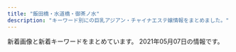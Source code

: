 ```yaml
---
title: "飯田橋・水道橋・御茶ノ水"
description: "キーワード別にの巨乳アジアン・チャイナエステ嬢情報をまとめました。"
---
```


新着画像と新着キーワードをまとめています。
2021年05月07日の情報です。

<DmmAffiliateIns />
<KeywordTable
  shops={
    [
    {
        "img_links": [
            "http://sln-relax.com/img/ttl_mobile.jpg",
            "http://sln-relax.com/scdl/staff/10051.jpg",
            "http://sln-relax.com/i/files/homeimg.jpg",
            "http://sln-relax.com/scdl/staff/10061.jpg",
            "http://sln-relax.com/scdl/staff/10021.jpg",
            "http://sln-relax.com/img/att.jpg",
            "http://sln-relax.com/scdl/staff/10071.jpg",
            "http://sln-relax.com/scdl/staff/10081.jpg",
            "http://sln-relax.com/i/files/girl01.jpg",
            "http://sln-relax.com/img/ttl_rec.jpg",
            "http://sln-relax.com/pic/topimg2.jpg",
            "http://sln-relax.com/scdl/staff/10011.jpg",
            "http://sln-relax.com/pic/head.png",
            "http://sln-relax.com/pic/topimg3.jpg",
            "http://sln-relax.com/scdl/staff/10031.jpg",
            "http://sln-relax.com/img/ttl_staff.png",
            "http://sln-relax.com/pic/topimg1.jpg",
            "http://sln-relax.com/scdl/staff/10041.jpg",
            "http://sln-relax.com/i/files/girl02.jpg",
            "http://sln-relax.com/img/ttl_concept.jpg",
            "http://sln-relax.com/img/ttl_tnew.jpg"
        ],
        "keywords": {
            "C": 17
        },
        "name": "Lime",
        "url": "http://sln-relax.com/",
        "station": "JR\u6c34\u9053\u6a4b\u99c5\u897f\u53e3"
    },
    {
        "keywords": {},
        "name": "\u306f\u306a\u3073",
        "img_links": [
            "http://jinbocho.xyz/images/gb01.png",
            "http://jinbocho.xyz/images/r6.jpg",
            "http://jinbocho.xyz/images/yuk.jpg",
            "http://jinbocho.xyz/images/g7.jpg",
            "http://jinbocho.xyz/images/r2.jpg",
            "http://jinbocho.xyz/images/g9.jpg",
            "http://jinbocho.xyz/images/zi.png",
            "http://jinbocho.xyz/images/r5.jpg",
            "http://jinbocho.xyz/images/r1.jpg",
            "http://jinbocho.xyz/images/face.png",
            "http://jinbocho.xyz/images/top2.jpg",
            "http://jinbocho.xyz/images/yuki.jpg",
            "http://jinbocho.xyz/images/mika.jpg",
            "http://jinbocho.xyz/images/mobile.png",
            "http://jinbocho.xyz/images/a4.jpg",
            "http://jinbocho.xyz/images/g10.jpg",
            "http://jinbocho.xyz/images/top1.jpg",
            "http://jinbocho.xyz/images/g2.jpg",
            "http://jinbocho.xyz/images/r3.jpg",
            "http://jinbocho.xyz/images/new-tit3.png",
            "http://jinbocho.xyz/images/left3.png",
            "http://jinbocho.xyz/images/a1.jpg",
            "http://jinbocho.xyz/images/mi.jpg",
            "http://jinbocho.xyz/images/s_staff.png",
            "http://jinbocho.xyz/images/g0.jpg",
            "http://jinbocho.xyz/images/a5.jpg",
            "http://jinbocho.xyz/images/a3.jpg",
            "http://jinbocho.xyz/images/r4.jpg",
            "http://jinbocho.xyz/images/miki.jpg",
            "http://jinbocho.xyz/images/g8.jpg",
            "http://jinbocho.xyz/images/g1.jpg",
            "http://jinbocho.xyz/images/a2.jpg",
            "http://jinbocho.xyz/images/haru.jpg",
            "http://jinbocho.xyz/images/new-tit.png",
            "http://jinbocho.xyz/images/gr.jpg"
        ],
        "url": "http://jinbocho.xyz/",
        "station": "\u795e\u4fdd\u753a\u99c5A5\u51fa\u53e3"
    },
    {
        "img_links": [
            "https://izumi-esthe.tokyo/wp-content/themes/este/img/top-img03.png",
            "https://izumi-esthe.tokyo/wp-content/uploads/2021/03/312121iyashinoizumi.jpg",
            "https://izumi-esthe.tokyo/wp-content/uploads/2021/05/87621iyashinoizumi.jpg",
            "https://izumi-esthe.tokyo/wp-content/themes/este/img/call.png",
            "https://izumi-esthe.tokyo/wp-content/uploads/2021/02/77iyashinoizumi.jpg",
            "https://izumi-esthe.tokyo/wp-content/themes/este/img/3.jpg",
            "https://izumi-esthe.tokyo/wp-content/themes/este/img/top-img01a.png",
            "https://izumi-esthe.tokyo/wp-content/uploads/2021/02/8765421iyashinoizumi.jpg",
            "https://izumi-esthe.tokyo/wp-content/uploads/2021/02/897s6aiyashinoizumi-1.jpg",
            "https://izumi-esthe.tokyo/wp-content/uploads/2021/02/3111iyashinoizumi.jpg",
            "https://izumi-esthe.tokyo/wp-content/uploads/2021/02/9087saiyashinoizumi.jpg",
            "https://izumi-esthe.tokyo/wp-content/uploads/2021/02/121iyashinoizumi.jpg",
            "https://izumi-esthe.tokyo/wp-content/uploads/2021/05/34567897867iyashinoizumi.jpg",
            "https://izumi-esthe.tokyo/wp-content/themes/este/img/4.jpg",
            "https://izumi-esthe.tokyo/wp-content/uploads/2021/02/121dfghiyashinoizumi-1.jpg",
            "https://izumi-esthe.tokyo/wp-content/uploads/2021/02/2iyashinoizumi.jpg",
            "https://izumi-esthe.tokyo/wp-content/themes/este/img/tel_header.png",
            "https://izumi-esthe.tokyo/wp-content/themes/este/img/6.jpg",
            "https://izumi-esthe.tokyo/wp-content/uploads/2021/02/876521iyashinoizumi-1.jpg",
            "https://izumi-esthe.tokyo/wp-content/themes/este/img/1.jpg",
            "https://izumi-esthe.tokyo/wp-content/themes/este/img/top-img01b.png",
            "https://izumi-esthe.tokyo/wp-content/themes/este/img/top-img01.png",
            "https://izumi-esthe.tokyo/wp-content/themes/este/img/tel_footer.png",
            "https://izumi-esthe.tokyo/wp-content/uploads/2021/02/999iyashinoizumi.jpg",
            "https://izumi-esthe.tokyo/wp-content/uploads/2021/02/1iyashinoizumi.jpg",
            "https://izumi-esthe.tokyo/wp-content/uploads/2021/02/999iyashinoizumi-1.jpg",
            "https://izumi-esthe.tokyo/wp-content/uploads/2021/02/WechatIMG505-scaled.jpeg",
            "https://izumi-esthe.tokyo/wp-content/uploads/2021/02/3111112iyashinoizumi.jpg",
            "https://izumi-esthe.tokyo/wp-content/themes/este/img/2.jpg",
            "https://izumi-esthe.tokyo/wp-content/uploads/2021/02/3serdtfygui.jpg",
            "https://izumi-esthe.tokyo/wp-content/uploads/2021/02/211iyashinoizumi.jpg",
            "https://izumi-esthe.tokyo/wp-content/uploads/2021/02/5678iyashinoizumi.jpg",
            "https://izumi-esthe.tokyo/wp-content/uploads/2021/03/WechatIMG486.jpeg",
            "https://izumi-esthe.tokyo/wp-content/themes/este/img/5.jpg",
            "https://izumi-esthe.tokyo/wp-content/themes/este/img/top-img02f.png",
            "https://izumi-esthe.tokyo/wp-content/uploads/2021/05/982716ttiyashinoizumi.jpg",
            "https://izumi-esthe.tokyo/wp-content/uploads/2021/02/98767689iyashinoizumi.jpg",
            "https://izumi-esthe.tokyo/wp-content/uploads/2021/02/1111iyashinoizumi.jpg",
            "https://izumi-esthe.tokyo/wp-content/uploads/2021/02/1iyashinoizumi-1.jpg",
            "https://izumi-esthe.tokyo/wp-content/themes/este/img/top-img04.png",
            "https://izumi-esthe.tokyo/wp-content/uploads/2021/02/1111iyashinoizumi-2.jpg",
            "https://izumi-esthe.tokyo/wp-content/uploads/2021/02/8765iyashinoizumi-1.jpg",
            "https://izumi-esthe.tokyo/wp-content/uploads/2021/02/9876iyashinoizumi.jpg",
            "https://izumi-esthe.tokyo/wp-content/uploads/2021/02/iyashinoizumi.jpg",
            "https://izumi-esthe.tokyo/wp-content/uploads/2021/02/8765iyashinoizumi.jpg",
            "https://izumi-esthe.tokyo/wp-content/uploads/2021/04/WechatIMG866.jpeg",
            "https://izumi-esthe.tokyo/wp-content/uploads/2021/02/2221iyashinoizumi.jpg"
        ],
        "url": "https://izumi-esthe.tokyo/",
        "station": "\u5c0f\u5ddd\u753a\u99c5B5\u51fa\u53e3",
        "keywords": {
            "D": 33,
            "E": 19,
            "C": 20
        },
        "name": "\u7652\u3057\u306e\u6cc9"
    },
    {
        "url": "http://yu.xyz.mn/",
        "station": "JR\u6c34\u9053\u6a4b\u99c5\u897f\u53e3",
        "img_links": [
            "http://yu.xyz.mn/images/ac4.jpg",
            "http://yu.xyz.mn/images/room1.jpg",
            "http://yu.xyz.mn/images/room3.jpg",
            "http://yu.xyz.mn/photos/sites/91/2020/02/2020022305370017.jpg",
            "http://yu.xyz.mn/images/room4.jpg",
            "http://yu.xyz.mn/images/room2.jpg",
            "http://yu.xyz.mn/photos/sites/91/2019/12/2019122702252691.jpg",
            "http://yu.xyz.mn/photos/sites/91/2019/12/2019122702252767.jpg",
            "http://yu.xyz.mn/images/s_shedule.jpg",
            "http://yu.xyz.mn/photos/sites/91/2020/04/2020040807282190.jpg",
            "http://yu.xyz.mn/images/s_news.jpg",
            "http://yu.xyz.mn/images/mobile.jpg",
            "http://yu.xyz.mn/images/ac3.jpg",
            "http://yu.xyz.mn/images/ac5.jpg",
            "http://yu.xyz.mn/photos/sites/91/2021/01/2021012205451889.jpg",
            "http://yu.xyz.mn/images/ac6.jpg",
            "http://yu.xyz.mn/photos/sites/91/2019/12/2019122901424384.jpg",
            "http://yu.xyz.mn/images/top.jpg",
            "http://yu.xyz.mn/images/s_staff.jpg",
            "http://yu.xyz.mn/images/ac2.jpg",
            "http://yu.xyz.mn/images/ac1.jpg"
        ],
        "keywords": {
            "85": 21,
            "C": 20,
            "87": 7,
            "84": 7,
            "86": 7,
            "D": 35,
            "\u80f8": 2
        },
        "name": "\u60a0 \u3086\u3046"
    },
    {
        "keywords": {
            "84": 4,
            "E": 4,
            "D": 18,
            "85": 6,
            "F": 6,
            "89": 6,
            "88": 4,
            "83": 8
        },
        "img_links": [
            "http://venus.tyo.cm/images/mainimg.jpg",
            "http://venus.tyo.cm/photos/sites/40/2020/09/2020090907201289.jpeg",
            "http://venus.tyo.cm/photos/sites/40/2020/10/202010021052282.jpeg",
            "http://venus.tyo.cm/images/room2.jpg",
            "http://venus.tyo.cm/photos/sites/40/2020/09/2020091012404045.jpeg",
            "http://venus.tyo.cm/photos/sites/40/2020/08/2020083109075581.jpeg",
            "http://venus.tyo.cm/images/spmainimg.jpg",
            "http://venus.tyo.cm/photos/sites/40/2020/08/2020083109075685.jpeg",
            "http://venus.tyo.cm/images/room6.jpg",
            "http://venus.tyo.cm/photos/sites/40/2020/08/2020083109075784.jpeg",
            "http://venus.tyo.cm/photos/sites/40/2020/08/2020083109075883.jpeg",
            "http://venus.tyo.cm/photos/sites/40/2020/08/2020083109075781.jpeg",
            "http://venus.tyo.cm/images/room3.jpg",
            "http://venus.tyo.cm/photos/sites/40/2020/08/2020083109075912.jpeg",
            "http://venus.tyo.cm/images/room4.jpg",
            "http://venus.tyo.cm/photos/sites/40/2020/09/2020090907201348.jpeg",
            "http://venus.tyo.cm/images/room1.jpg",
            "http://venus.tyo.cm/images/pagetop.png",
            "http://venus.tyo.cm/images/room5.jpg",
            "http://venus.tyo.cm/photos/sites/40/2020/08/2020083109075848.jpeg",
            "http://venus.tyo.cm/images/top.png"
        ],
        "station": "JR\u6c34\u9053\u6a4b\u99c5\u6771\u53e3",
        "url": "http://venus.tyo.cm/",
        "name": "\u30d3\u30fc\u30ca\u30b9"
    },
    {
        "url": "http://aromalucky.xyz/",
        "station": "\u5c0f\u5ddd\u753a\u99c5B4",
        "img_links": [
            "http://aromalucky.xyz/wp-content/uploads/2019/05/01_02.png",
            "https://i2.wp.com/aromalucky.xyz/wp-content/uploads/2017/12/03-1.jpg",
            "https://i2.wp.com/aromalucky.xyz/wp-content/uploads/2017/12/08.jpg",
            "https://i1.wp.com/aromalucky.xyz/wp-content/uploads/2019/10/20.jpg",
            "https://i1.wp.com/aromalucky.xyz/wp-content/uploads/2019/05/16.jpg",
            "https://i0.wp.com/aromalucky.xyz/wp-content/uploads/2019/05/15.jpg",
            "https://i2.wp.com/aromalucky.xyz/wp-content/uploads/2019/05/03.png",
            "https://i2.wp.com/aromalucky.xyz/wp-content/uploads/2019/04/12.jpg",
            "https://i2.wp.com/aromalucky.xyz/wp-content/uploads/2019/04/14.jpg",
            "https://i1.wp.com/aromalucky.xyz/wp-content/uploads/2017/12/04-1.jpg",
            "https://i0.wp.com/aromalucky.xyz/wp-content/uploads/2017/12/05-1.jpg",
            "https://i0.wp.com/aromalucky.xyz/wp-content/uploads/2019/04/13.jpg",
            "https://i2.wp.com/aromalucky.xyz/wp-content/uploads/2020/09/21.jpg",
            "https://i0.wp.com/aromalucky.xyz/wp-content/uploads/2019/05/02.png",
            "https://i2.wp.com/aromalucky.xyz/wp-content/uploads/2017/12/02.jpg"
        ],
        "name": "\u30a2\u30ed\u30de\u30e9\u30c3\u30ad\u30fc",
        "keywords": {}
    },
    {
        "keywords": {},
        "name": "\u30c1\u30e5\u30fc\u30ea\u30c3\u30d7",
        "img_links": [
            "http://www.pilink.xyz/uploads/210420/1-210420151411422.png",
            "http://www.pilink.xyz/style/line.png",
            "http://www.pilink.xyz/style/ta.jpg",
            "http://www.pilink.xyz/style/news.jpg",
            "http://www.pilink.xyz/uploads/181018/sys2.jpg",
            "http://www.pilink.xyz/uploads/210420/1-210420150221a8.jpg",
            "http://www.pilink.xyz/uploads/210420/1-21042015013J02.jpg",
            "http://www.pilink.xyz/style/head1.jpg",
            "http://www.pilink.xyz/style/concept.jpg",
            "http://www.pilink.xyz/style/staff_t.jpg",
            "http://www.pilink.xyz/uploads/181018/rec2.png",
            "http://www.pilink.xyz/style/sm.jpg",
            "http://www.pilink.xyz/style/mobile.jpg"
        ],
        "station": "JR\u6c34\u9053\u6a4b\u99c5\u6771\u53e3",
        "url": "http://www.pilink.xyz/"
    },
    {
        "url": "http://rapisu.tokyo/",
        "img_links": [
            "http://rapisu.tokyo/images/flash1.jpg",
            "http://rapisu.tokyo/images/meihui.jpg",
            "http://rapisu.tokyo/images/flash.jpg",
            "http://rapisu.tokyo/images/mobile.png",
            "http://rapisu.tokyo/images/tiao.png",
            "http://rapisu.tokyo/images/top.png",
            "http://rapisu.tokyo/images/end.png",
            "http://rapisu.tokyo/images/mika.jpg",
            "http://rapisu.tokyo/images/zi_staff.png",
            "http://rapisu.tokyo/images/r1.jpg",
            "http://rapisu.tokyo/images/g0.jpg",
            "http://rapisu.tokyo/images/r3.jpg",
            "http://rapisu.tokyo/images/r2.jpg"
        ],
        "station": "\u795e\u4fdd\u753a\u99c5A7\u51fa\u53e3",
        "keywords": {
            "C": 7
        },
        "name": "\u30e9\u30d4\u30b9"
    },
    {
        "name": "\u697d\u697d",
        "station": "\u725b\u8fbc\u795e\u697d\u5742\u99c5A2\u51fa\u53e3",
        "img_links": [
            "https://raku-relax.tokyo/wp-content/uploads/2020/11/oiuarakura.jpg",
            "https://raku-relax.tokyo/wp-content/uploads/2020/01/y45a121.jpg",
            "https://raku-relax.tokyo/wp-content/themes/este/img/4.jpg",
            "https://raku-relax.tokyo/wp-content/themes/este/img/top-img03.png",
            "https://raku-relax.tokyo/wp-content/uploads/2018/12/satfuygihoj.jpg",
            "https://raku-relax.tokyo/wp-content/themes/este/img/tel_footer.png",
            "https://raku-relax.tokyo/wp-content/themes/este/img/tel.png",
            "https://raku-relax.tokyo/wp-content/themes/este/img/tel02.png",
            "https://raku-relax.tokyo/wp-content/uploads/2021/01/1211rakura.jpg",
            "https://raku-relax.tokyo/wp-content/uploads/2020/04/1234sertdyf.jpg",
            "https://raku-relax.tokyo/wp-content/uploads/2021/04/98976890rakura.jpg",
            "https://raku-relax.tokyo/wp-content/uploads/2020/04/siuaytfsa.jpg",
            "https://raku-relax.tokyo/wp-content/themes/este/img/1.jpg",
            "https://raku-relax.tokyo/wp-content/themes/este/img/top-img02.png",
            "https://raku-relax.tokyo/wp-content/themes/este/img/3.jpg",
            "https://raku-relax.tokyo/wp-content/themes/este/img/tel_header.png",
            "https://raku-relax.tokyo/wp-content/uploads/2021/04/8721rakura.jpg",
            "https://raku-relax.tokyo/wp-content/themes/este/img/tel03.png",
            "https://raku-relax.tokyo/wp-content/uploads/2020/01/897sarakura.jpg",
            "https://raku-relax.tokyo/wp-content/themes/este/img/top-img05.png",
            "https://raku-relax.tokyo/wp-content/themes/este/img/top-img01.png",
            "https://raku-relax.tokyo/wp-content/uploads/2020/10/28917rakura.jpg",
            "https://raku-relax.tokyo/wp-content/themes/este/img/2.jpg",
            "https://raku-relax.tokyo/wp-content/uploads/2020/11/9897621rakura.jpg",
            "https://raku-relax.tokyo/wp-content/themes/este/img/top-img04.png",
            "https://raku-relax.tokyo/wp-content/uploads/2018/12/4567rakura.jpg",
            "https://raku-relax.tokyo/wp-content/uploads/2020/10/ertyurakura.jpg"
        ],
        "url": "https://raku-relax.tokyo/",
        "keywords": {
            "E": 6,
            "D": 14,
            "C": 22
        }
    }
]
}
/>
<DmmAffiliateScript />

